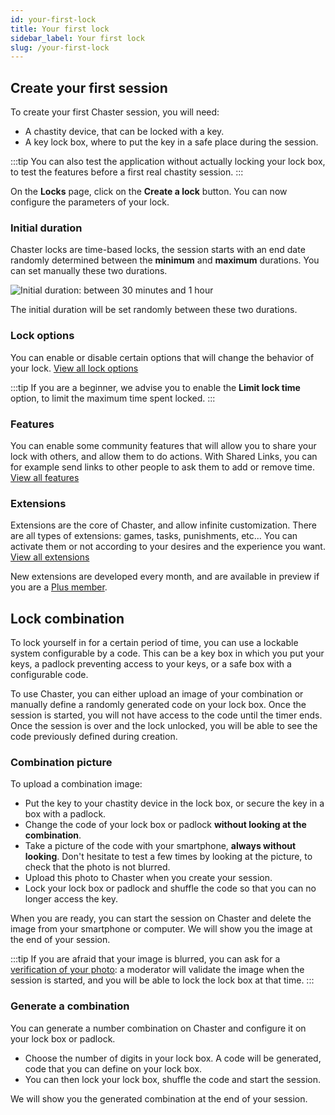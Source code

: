 ```yaml
---
id: your-first-lock 
title: Your first lock
sidebar_label: Your first lock
slug: /your-first-lock
---
```

## Create your first session

To create your first Chaster session, you will need:

- A chastity device, that can be locked with a key.
- A key lock box, where to put the key in a safe place during the session.

:::tip
You can also test the application without actually locking your lock box, to test the features before a first real chastity session.
:::

On the **Locks** page, click on the **Create a lock** button. You can now configure the parameters of your lock.

### Initial duration

Chaster locks are time-based locks, the session starts with an end date randomly determined between the **minimum** and **maximum** durations. You can set manually these two durations.

![Initial duration: between 30 minutes and 1 hour](/img/your_first_lock_initial_duration.png)

The initial duration will be set randomly between these two durations.

### Lock options

You can enable or disable certain options that will change the behavior of your lock. [View all lock options](/lock-options)

:::tip
If you are a beginner, we advise you to enable the **Limit lock time** option, to limit the maximum time spent locked.
:::

### Features

You can enable some community features that will allow you to share your lock with others, and allow them to do actions. With Shared Links, you can for example send links to other people to ask them to add or remove time. [View all features](/features)

### Extensions

Extensions are the core of Chaster, and allow infinite customization. There are all types of extensions: games, tasks, punishments, etc... You can activate them or not according to your desires and the experience you want. [View all extensions](/extensions)

New extensions are developed every month, and are available in preview if you are a [Plus member](/chaster-plus).

## Lock combination

To lock yourself in for a certain period of time, you can use a lockable system configurable by a code. This can be a key box in which you put your keys, a padlock preventing access to your keys, or a safe box with a configurable code.

To use Chaster, you can either upload an image of your combination or manually define a randomly generated code on your lock box. Once the session is started, you will not have access to the code until the timer ends. Once the session is over and the lock unlocked, you will be able to see the code previously defined during creation.

### Combination picture

To upload a combination image:

- Put the key to your chastity device in the lock box, or secure the key in a box with a padlock.
- Change the code of your lock box or padlock **without looking at the combination**.
- Take a picture of the code with your smartphone, **always without looking**. Don't hesitate to test a few times by looking at the picture, to check that the photo is not blurred.
- Upload this photo to Chaster when you create your session.
- Lock your lock box or padlock and shuffle the code so that you can no longer access the key.

When you are ready, you can start the session on Chaster and delete the image from your smartphone or computer. We will show you the image at the end of your session.

:::tip
If you are afraid that your image is blurred, you can ask for a [verification of your photo](/chaster-plus#image-verification): a moderator will validate the image when the session is started, and you will be able to lock the lock box at that time.
:::

### Generate a combination

You can generate a number combination on Chaster and configure it on your lock box or padlock.

- Choose the number of digits in your lock box. A code will be generated, code that you can define on your lock box.
- You can then lock your lock box, shuffle the code and start the session.

We will show you the generated combination at the end of your session.


